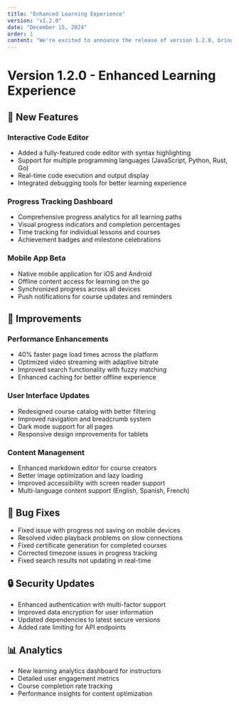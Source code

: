 ```yaml
---
title: "Enhanced Learning Experience"
version: "v1.2.0"
date: "December 15, 2024"
order: 1
content: "We're excited to announce the release of version 1.2.0, bringing significant improvements to the learning platform and user experience."
---
```


# Version 1.2.0 - Enhanced Learning Experience

## 🎉 New Features

### Interactive Code Editor

- Added a fully-featured code editor with syntax highlighting
- Support for multiple programming languages (JavaScript, Python, Rust, Go)
- Real-time code execution and output display
- Integrated debugging tools for better learning experience

### Progress Tracking Dashboard

- Comprehensive progress analytics for all learning paths
- Visual progress indicators and completion percentages
- Time tracking for individual lessons and courses
- Achievement badges and milestone celebrations

### Mobile App Beta

- Native mobile application for iOS and Android
- Offline content access for learning on the go
- Synchronized progress across all devices
- Push notifications for course updates and reminders

## 🔧 Improvements

### Performance Enhancements

- 40% faster page load times across the platform
- Optimized video streaming with adaptive bitrate
- Improved search functionality with fuzzy matching
- Enhanced caching for better offline experience

### User Interface Updates

- Redesigned course catalog with better filtering
- Improved navigation and breadcrumb system
- Dark mode support for all pages
- Responsive design improvements for tablets

### Content Management

- Enhanced markdown editor for course creators
- Better image optimization and lazy loading
- Improved accessibility with screen reader support
- Multi-language content support (English, Spanish, French)

## 🐛 Bug Fixes

- Fixed issue with progress not saving on mobile devices
- Resolved video playback problems on slow connections
- Fixed certificate generation for completed courses
- Corrected timezone issues in progress tracking
- Fixed search results not updating in real-time

## 🔒 Security Updates

- Enhanced authentication with multi-factor support
- Improved data encryption for user information
- Updated dependencies to latest secure versions
- Added rate limiting for API endpoints

## 📊 Analytics

- New learning analytics dashboard for instructors
- Detailed user engagement metrics
- Course completion rate tracking
- Performance insights for content optimization
